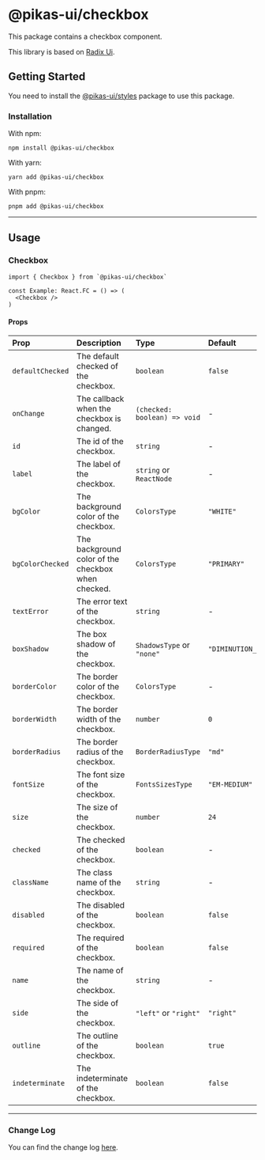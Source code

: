 # @pikas-ui/checkbox

This package contains a checkbox component.

This library is based on [Radix Ui](https://www.radix-ui.com/).

## Getting Started

You need to install the [@pikas-ui/styles](../styles/README.md) package to use this package.

### Installation

With npm:

```
npm install @pikas-ui/checkbox
```

With yarn:

```
yarn add @pikas-ui/checkbox
```

With pnpm:

```
pnpm add @pikas-ui/checkbox
```

---

## Usage

### Checkbox

```tsx
import { Checkbox } from `@pikas-ui/checkbox`

const Example: React.FC = () => (
  <Checkbox />
)
```

#### Props

| Prop             | Description                                        | Type                         | Default          |
| :--------------- | :------------------------------------------------- | :--------------------------- | :--------------- |
| `defaultChecked` | The default checked of the checkbox.               | `boolean`                    | `false`          |
| `onChange`       | The callback when the checkbox is changed.         | `(checked: boolean) => void` | -                |
| `id`             | The id of the checkbox.                            | `string`                     | -                |
| `label`          | The label of the checkbox.                         | `string` or `ReactNode`      | -                |
| `bgColor`        | The background color of the checkbox.              | `ColorsType`                 | `"WHITE"`        |
| `bgColorChecked` | The background color of the checkbox when checked. | `ColorsType`                 | `"PRIMARY"`      |
| `textError`      | The error text of the checkbox.                    | `string`                     | -                |
| `boxShadow`      | The box shadow of the checkbox.                    | `ShadowsType` or `"none"`    | `"DIMINUTION_1"` |
| `borderColor`    | The border color of the checkbox.                  | `ColorsType`                 | -                |
| `borderWidth`    | The border width of the checkbox.                  | `number`                     | `0`              |
| `borderRadius`   | The border radius of the checkbox.                 | `BorderRadiusType`           | `"md"`           |
| `fontSize`       | The font size of the checkbox.                     | `FontsSizesType`             | `"EM-MEDIUM"`    |
| `size`           | The size of the checkbox.                          | `number`                     | `24`             |
| `checked`        | The checked of the checkbox.                       | `boolean`                    | -                |
| `className`      | The class name of the checkbox.                    | `string`                     | -                |
| `disabled`       | The disabled of the checkbox.                      | `boolean`                    | `false`          |
| `required`       | The required of the checkbox.                      | `boolean`                    | `false`          |
| `name`           | The name of the checkbox.                          | `string`                     | -                |
| `side`           | The side of the checkbox.                          | `"left"` or `"right"`        | `"right"`        |
| `outline`        | The outline of the checkbox.                       | `boolean`                    | `true`           |
| `indeterminate`  | The indeterminate of the checkbox.                 | `boolean`                    | `false`          |

---

### Change Log

You can find the change log [here](CHANGELOG.md).
